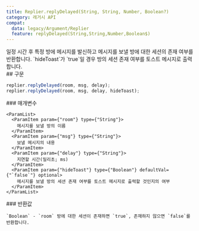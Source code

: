 ```yaml
---
title: Replier.replyDelayed(String, String, Number, Boolean?)
category: 레거시 API
compat:
  data: legacy/Argument/Replier
  feature: replyDelayed(String,String,Number,Boolean$)
---
```


<Section>
  일정 시간 후 특정 방에 메시지를 발신하고 메시지를 보낼 방에 대한 세션의 존재 여부를 반환합니다. `hideToast`가 `true`일 경우 방의 세션 존재 여부를 토스트 메시지로 출력합니다.
</Section>
<Section>
  ## 구문

  ~~~js
  replier.replyDelayed(room, msg, delay);
  replier.replyDelayed(room, msg, delay, hideToast);
  ~~~

  <Section>
    ### 매개변수

    <ParamList>
      <ParamItem param={"room"} type={"String"}>
        메시지를 보낼 방의 이름
      </ParamItem>
      <ParamItem param={"msg"} type={"String"}>
        보낼 메시지의 내용
      </ParamItem>
      <ParamItem param={"delay"} type={"String"}>
        지연할 시간(밀리초; ms)
      </ParamItem>
      <ParamItem param={"hideToast"} type={"Boolean"} defaultVal={"`false`"} optional>
        메시지를 보낼 방의 세션 존재 여부를 토스트 메시지로 출력할 것인지의 여부
      </ParamItem>
    </ParamList>
  </Section>
  <Section>
    ### 반환값

    `Boolean` - `room` 방에 대한 세션이 존재하면 `true`, 존재하지 않으면 `false`를 반환합니다.
  </Section>
</Section>